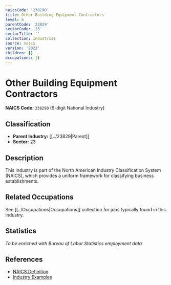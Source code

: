 ```yaml
---
naicsCode: '238290'
title: Other Building Equipment Contractors
level: 6
parentCode: '23829'
sectorCode: '23'
sectorTitle: ''
collection: Industries
source: naics
version: '2022'
children: []
occupations: []
---
```

# Other Building Equipment Contractors

**NAICS Code:** `238290` (6-digit National Industry)

## Classification

- **Parent Industry:** [[../23829|Parent]]
- **Sector:** 23

## Description

This industry is part of the North American Industry Classification System (NAICS), which provides a uniform framework for classifying business establishments.

## Related Occupations

See [[../Occupations|Occupations]] collection for jobs typically found in this industry.

## Statistics

*To be enriched with Bureau of Labor Statistics employment data*

## References

- [NAICS Definition](https://www.census.gov/naics/)
- [Industry Examples](https://www.census.gov/naics/2022NAICS/)
